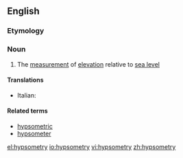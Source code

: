 ==English==

===Etymology===
{{suffix|hypsometer|y}}

===Noun===
{{en-noun|-}}

# The [[measurement]] of [[elevation]] relative to [[sea level]]

====Translations====
{{top}}
* Italian: {{t-|it|ipsometria|f}}
{{mid}}

{{bottom}}

====Related terms====
*[[hypsometric]]
*[[hypsometer]]

[[el:hypsometry]]
[[io:hypsometry]]
[[vi:hypsometry]]
[[zh:hypsometry]]